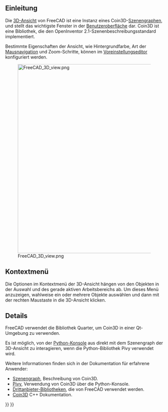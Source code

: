 <languages/>
{{TOCright}}

<span id="Introduction"></span>
==Einleitung==

Die [[3D_View/de|3D-Ansicht]] von FreeCAD ist eine Instanz eines Coin3D-[[Scenegraph/de|Szenengraphen]], und stellt das wichtigste Fenster in der [[Interface/de|Benutzeroberfläche]] dar. Coin3D ist eine Bibliothek, die den OpenInventor 2.1-Szenenbeschreibungsstandard implementiert.

Bestimmte Eigenschaften der Ansicht, wie Hintergrundfarbe, Art der [[Mouse_navigation/de|Mausnavigation]] und Zoom-Schritte, können im [[Preferences_Editor/de|Voreinstellungseditor]] konfiguriert werden.

[[File:FreeCAD_3D_view.png|600px]]

{{Caption|Die [[3D_View/de|3D-Ansicht]] ist ein Bestandteil der FreeCAD- [[Interface/de|Benutzerschnittstelle]]. Standardmäßig zeigt sie ein kleines Widget mit Koordinatenachsen und den [[Navigation_Cube/de|Navigationswürfel]], ebenfalls mit Koordinatenachsen; das Raster kann durch Laden des Arbeitsbereichs [[Draft_Workbench/de|Draft]] angezeigt und konfiguriert werden.}}

<span id="Context_menu"></span>
==Kontextmenü==

Die Optionen im Kontextmenü der 3D-Ansicht hängen von den Objekten in der Auswahl und des gerade aktiven Arbeitsbereichs ab. Um dieses Menü anzuzeigen, wahlweise ein oder mehrere Objekte auswählen und dann mit der rechten Maustaste in die 3D-Ansicht klicken.

== Details ==

FreeCAD verwendet die Bibliothek Quarter, um Coin3D in einer Qt-Umgebung zu verwenden.

Es ist möglich, von der [[Python_console|Python-Konsole]] aus direkt mit dem Szenengraph der 3D-Ansicht  zu interagieren, wenn die Python-Bibliothek Pivy verwendet wird.

Weitere Informationen finden sich in der Dokumentation für erfahrene Anwender:
* [[Scenegraph/de|Szenengraph]], Beschreibung von Coin3D.
* [[Pivy/de|Pivy]], Verwendung von Coin3D über die Python-Konsole.
* [[Third_Party_Libraries/de|Drittanbieter-Bibliotheken]], die von FreeCAD verwendet werden.
* [https://grey.colorado.edu/coin3d/index.html Coin3D] C++ Dokumentation.


{{Interface navi{{#translation:}}}}
{{Userdocnavi{{#translation:}}}}